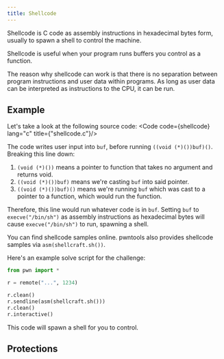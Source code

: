 ```yaml
---
title: Shellcode
---
```



Shellcode is C code as assembly instructions in hexadecimal bytes form, usually to spawn a shell to control the machine.

Shellcode is useful when your program runs buffers you control as a function.

The reason why shellcode can work is that there is no separation between program instructions and user data within programs.
As long as user data can be interpreted as instructions to the CPU, it can be run.

## Example
Let's take a look at the following source code:
<Code code={shellcode} lang="c" title={"shellcode.c"}/>

The code writes user input into `buf`, before running `((void (*)())buf)()`.
Breaking this line down:
1. `(void (*)())` means a pointer to function that takes no argument and returns void.
2. `((void (*)())buf)` means we're casting `buf` into said pointer.
3. `((void (*)())buf)()` means we're running `buf` which was cast to a pointer to a function, which would run the function.

Therefore, this line would run whatever code is in `buf`.
Setting `buf` to `execve("/bin/sh")` as assembly instructions as hexadecimal bytes will cause `execve("/bin/sh")` to run, spawning a shell.

You can find shellcode samples online. pwntools also provides shellcode samples via `asm(shellcraft.sh())`.

Here's an example solve script for the challenge:
```python
from pwn import *

r = remote("...", 1234)

r.clean()
r.sendline(asm(shellcraft.sh()))
r.clean()
r.interactive()
```

This code will spawn a shell for you to control.

## Protections

<LinkCard title="NX Bit" href="/pwn/explanations/nx/" description="No-Execute Bit"/>